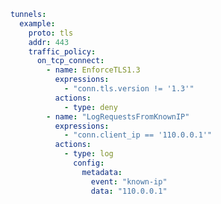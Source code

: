 ```yaml
tunnels:
  example:
    proto: tls
    addr: 443
    traffic_policy:
      on_tcp_connect:
        - name: EnforceTLS1.3
          expressions:
            - "conn.tls.version != '1.3'"
          actions:
            - type: deny
        - name: "LogRequestsFromKnownIP"
          expressions:
            - "conn.client_ip == '110.0.0.1'"
          actions:
            - type: log
              config:
                metadata:
                  event: "known-ip"
                  data: "110.0.0.1"
```
